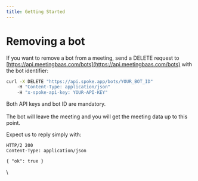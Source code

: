 ```yaml
---
title: Getting Started
---
```


# Removing a bot

If you want to remove a bot from a meeting, send a DELETE request to [https://api.meetingbaas.com/bots](https://api.meetingbaas.com/bots) with the bot identifier:

```bash
curl -X DELETE "https://api.spoke.app/bots/YOUR_BOT_ID"
    -H "Content-Type: application/json"
    -H "x-spoke-api-key: YOUR-API-KEY"
```

Both API keys and bot ID are mandatory.\
\
The bot will leave the meeting and you will get the meeting data up to this point.

Expect us to reply simply with:

```http
HTTP/2 200
Content-Type: application/json

{ "ok": true }
```

\

